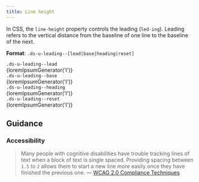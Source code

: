 ```yaml
---
title: Line height
---
```


In CSS, the `line-height` property controls the leading (`led-ing`). Leading refers to the vertical distance from the baseline of one line to the baseline of the next.

**Format**: `.ds-u-leading--[lead|base|heading|reset]`

<EmbeddedExample>
  <section class="example-list">
    <article>
      <code class="ds-u-margin-bottom--1">.ds-u-leading--lead</code>
      <div class="ds-u-leading--lead">{loremIpsumGenerator('l')}</div>
    </article>
    <article>
      <code class="ds-u-margin-bottom--1">.ds-u-leading--base</code>
      <div class="ds-u-leading--base">{loremIpsumGenerator('l')}</div>
    </article>
    <article>
      <code class="ds-u-margin-bottom--1">.ds-u-leading--heading</code>
      <div class="ds-u-leading--heading">{loremIpsumGenerator('l')}</div>
    </article>
    <article>
      <code class="ds-u-margin-bottom--1">.ds-u-leading--reset</code>
      <div class="ds-u-leading--reset">{loremIpsumGenerator('l')}</div>
    </article>
  </section>
</EmbeddedExample>

## Guidance

### Accessibility

> Many people with cognitive disabilities have trouble tracking lines of text when a block of text is single spaced. Providing spacing between `1.5` to `2` allows them to start a new line more easily once they have finished the previous one. &mdash; [WCAG 2.0 Compliance Techniques](https://www.w3.org/TR/WCAG20-TECHS/C21.html)
